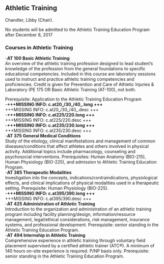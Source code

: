 ## Athletic Training

Chandler, Libby (Chair).

No students will be admitted to the Athletic Training Education Program after December 8, 2017

### Courses in Athletic Training
-**AT 100 Basic Athletic Training**  
An overview of the athletic training profession designed to lead student's knowledge of the profession from the general foundations to specific educational competencies. Included in this course are laboratory sessions used to instruct and practice athletic training competencies and proficiencies. Credit is given for Prevention and Care of Athletic Injuries & Laboratory (PE 175 OR Basic Athletic Training (AT-100), not both.

Prerequisite: Application to the Athletic Training Education Program  
-**+++MISSING INFO: c.at20_/30_/40_.long +++**  
+++MISSING INFO: c.at20_/30_/40_.desc +++  
-**+++MISSING INFO: c.at225/220.long +++**  
+++MISSING INFO: c.at225/220.desc +++  
-**+++MISSING INFO: c.at235/230.long +++**  
+++MISSING INFO: c.at235/230.desc +++  
-**AT 375 General Medical Conditions**  
Study of the etiology, clinical manifestations and management of common diseases/conditions that affect athletes and others involved in physical activity. Additional topics include pharmacology, counseling and psychosocial interventions. Prerequisites: Human Anatomy (BIO-215), Human Physiology (BIO-225), and admission to Athletic Training Education Program.  
-**AT 385 Therapeutic Modalities**  
Investigation into the concepts, indications/contraindications, physiological effects, and clinical implications of physical modalities used in a therapeutic setting. Prerequisite: Human Physiology (BIO-225).  
-**+++MISSING INFO: c.at395/390.long +++**  
+++MISSING INFO: c.at395/390.desc +++  
-**AT 425 Administration of Athletic Training**  
Introduction to the organization and administration of an athletic training program including facility planning/design, information/resource management, legal/ethical considerations, risk management, insurance systems, and professional development. Prerequisite: senior standing in the Athletic Training Education Program.  
-**AT 494 Internship in Athletic Training**  
Comprehensive experience in athletic training through voluntary field placement supervised by a certified athletic trainer (ATC®). A minimum of 140 hours on-site experience is required. P/NP basis only. Prerequisite: senior standing in the Athletic Training Education Program.  
